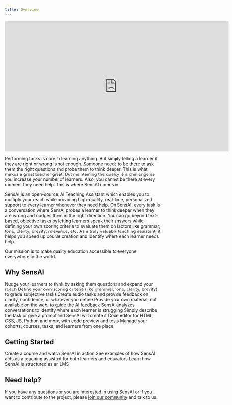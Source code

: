 ```yaml
---
title: Overview
---
```


<iframe
  width="720"
  height="420"
  src="https://www.youtube.com/embed/fcS4DZUAjYk"
  title="SensAI - An Open-Source, AI Teaching Assistant"
  frameborder="0"
  allow="accelerometer; autoplay; clipboard-write; encrypted-media; gyroscope; picture-in-picture"
  allowfullscreen
></iframe>

Performing tasks is core to learning anything. But simply telling a learner if they are right or wrong is not enough. Someone needs to be there to ask them the right questions and probe them to think deeper. This is what makes a great teacher great. But maintaining the quality is a challenge as you increase your number of learners. Also, you cannot be there at every moment they need help. This is where SensAI comes in.

SensAI is an open-source, AI Teaching Assistant which enables you to multiply your reach while providing high-quality, real-time, personalized support to every learner whenever they need help. On SensAI, every task is a conversation where SensAI probes a learner to think deeper when they are wrong and nudges them in the right direction. You can go beyond text-based, objective tasks by letting learners speak their answers while defining your own scoring criteria to evaluate them on factors like grammar, tone, clarity, brevity, relevance, etc. As a truly valuable teaching assistant, it helps you speed up course creation and identify where each learner needs help.

Our mission is to make quality education accessible to everyone everywhere in the world.

## Why SensAI

<CardGroup cols={2} rows={2}>
  <Card
    title="Convert tasks into conversations"
    icon="chalkboard-user"
  >
    Nudge your learners to think by asking them questions and expand your reach
  </Card>
  <Card
    title="Evaluate subjective tasks"
    icon="clipboard-check"
  >
    Define your own scoring criteria (like grammar, tone, clarity, brevity) to grade subjective tasks 
  </Card>
  <Card
    title="Go beyond text"
    icon="microphone"
  >
    Create audio tasks and provide feedback on clarity, confidence, or whatever you define
  </Card>
  <Card
    title="Proprietary content"
    icon="book"
  >
    Provide your own material, not available on the web, to guide the AI feedback
  </Card>
  <Card
    title="Provide the right support"
    icon="chart-mixed"
  >
    SensAI analyzes conversations to identify where each learner is struggling
  </Card>
  <Card
    title="No form-filling"
    icon="robot"
  >
    Simply describe the task or give a prompt and SensAI will create it
  </Card>
  <Card
    title="Tailored for coding"
    icon="code"
  >
    Code editor for HTML, CSS, JS, Python and more, with code preview and tests
  </Card>
  <Card
    title="Learning Management System"
    icon="graduation-cap"
  >
    Manage your cohorts, courses, tasks, and learners from one place
  </Card>
</CardGroup>

## Getting Started

<CardGroup cols={2}>
  <Card
    title="Quickstart"
    icon="pen-to-square"
    href="./quickstart"
  >
    Create a course and watch SensAI in action
  </Card>
  <Card
    title="Showcase"
    icon="video"
    href="./showcase"
  >
    See examples of how SensAI acts as a teaching assistant for both learners and educators
  </Card>
  <Card
    title="Glossary"
    icon="book-open"
    href="./glossary"
  >
    Learn how SensAI is structured as an LMS
  </Card>
</CardGroup>

## Need help?

If you have any questions or you are interested in using SensAI or if you want to contribute to the project, please [join our community](https://chat.whatsapp.com/LmiulDbWpcXIgqNK6fZyxe) and talk to us.
